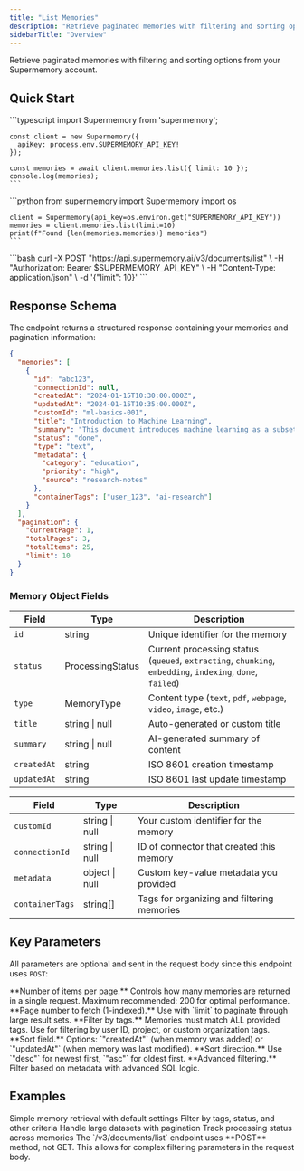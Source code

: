 ```yaml
---
title: "List Memories"
description: "Retrieve paginated memories with filtering and sorting options"
sidebarTitle: "Overview"
---
```



Retrieve paginated memories with filtering and sorting options from your Supermemory account.

## Quick Start

<Tabs>
  <Tab title="TypeScript">
    ```typescript
    import Supermemory from 'supermemory';

    const client = new Supermemory({
      apiKey: process.env.SUPERMEMORY_API_KEY!
    });

    const memories = await client.memories.list({ limit: 10 });
    console.log(memories);
    ```
  </Tab>
  <Tab title="Python">
    ```python
    from supermemory import Supermemory
    import os

    client = Supermemory(api_key=os.environ.get("SUPERMEMORY_API_KEY"))
    memories = client.memories.list(limit=10)
    print(f"Found {len(memories.memories)} memories")
    ```
  </Tab>
  <Tab title="cURL">
    ```bash
    curl -X POST "https://api.supermemory.ai/v3/documents/list" \
      -H "Authorization: Bearer $SUPERMEMORY_API_KEY" \
      -H "Content-Type: application/json" \
      -d '{"limit": 10}'
    ```
  </Tab>
</Tabs>

## Response Schema

The endpoint returns a structured response containing your memories and pagination information:

```json
{
  "memories": [
    {
      "id": "abc123",
      "connectionId": null,
      "createdAt": "2024-01-15T10:30:00.000Z",
      "updatedAt": "2024-01-15T10:35:00.000Z",
      "customId": "ml-basics-001",
      "title": "Introduction to Machine Learning",
      "summary": "This document introduces machine learning as a subset of artificial intelligence...",
      "status": "done",
      "type": "text",
      "metadata": {
        "category": "education",
        "priority": "high",
        "source": "research-notes"
      },
      "containerTags": ["user_123", "ai-research"]
    }
  ],
  "pagination": {
    "currentPage": 1,
    "totalPages": 3,
    "totalItems": 25,
    "limit": 10
  }
}
```

### Memory Object Fields

<Accordion title="Core Fields" defaultOpen>

| Field | Type | Description |
|-------|------|-------------|
| `id` | string | Unique identifier for the memory |
| `status` | ProcessingStatus | Current processing status (`queued`, `extracting`, `chunking`, `embedding`, `indexing`, `done`, `failed`) |
| `type` | MemoryType | Content type (`text`, `pdf`, `webpage`, `video`, `image`, etc.) |
| `title` | string \| null | Auto-generated or custom title |
| `summary` | string \| null | AI-generated summary of content |
| `createdAt` | string | ISO 8601 creation timestamp |
| `updatedAt` | string | ISO 8601 last update timestamp |

</Accordion>

<Accordion title="Optional Fields">

| Field | Type | Description |
|-------|------|-------------|
| `customId` | string \| null | Your custom identifier for the memory |
| `connectionId` | string \| null | ID of connector that created this memory |
| `metadata` | object \| null | Custom key-value metadata you provided |
| `containerTags` | string[] | Tags for organizing and filtering memories |

</Accordion>

## Key Parameters

All parameters are optional and sent in the request body since this endpoint uses `POST`:

<ParamField path="limit" type="number/string" default="50">
  **Number of items per page.** Controls how many memories are returned in a single request. Maximum recommended: 200 for optimal performance.
</ParamField>

<ParamField path="page" type="number/string" default="1">
  **Page number to fetch (1-indexed).** Use with `limit` to paginate through large result sets.
</ParamField>

<ParamField path="containerTags" type="string[]">
  **Filter by tags.** Memories must match ALL provided tags. Use for filtering by user ID, project, or custom organization tags.
</ParamField>

<ParamField path="sort" type="string" default="createdAt">
  **Sort field.** Options: `"createdAt"` (when memory was added) or `"updatedAt"` (when memory was last modified).
</ParamField>

<ParamField path="order" type="string" default="desc">
  **Sort direction.** Use `"desc"` for newest first, `"asc"` for oldest first.
</ParamField>

<ParamField path="filters" type="string">
  **Advanced filtering.** Filter based on metadata with advanced SQL logic.
</ParamField>

## Examples

<CardGroup cols={2}>
  <Card title="Basic Listing" icon="list" href="/list-memories/examples/basic">
    Simple memory retrieval with default settings
  </Card>
  <Card title="Filtering" icon="filter" href="/list-memories/examples/filtering">
    Filter by tags, status, and other criteria
  </Card>
  <Card title="Pagination" icon="arrow-right" href="/list-memories/examples/pagination">
    Handle large datasets with pagination
  </Card>
  <Card title="Status Monitoring" icon="chart-line" href="/list-memories/examples/monitoring">
    Track processing status across memories
  </Card>
</CardGroup>

<Note>
  The `/v3/documents/list` endpoint uses **POST** method, not GET. This allows for complex filtering parameters in the request body.
</Note>
